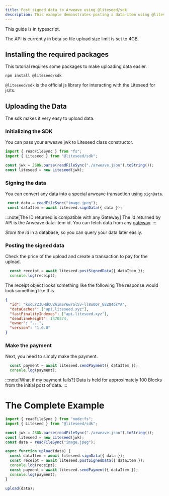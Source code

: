 ```yaml
---
title: Post signed data to Arweave using @liteseed/sdk
description: This example demonstrates posting a data-item using @liteseed/sdk
---
```


This guide is in typescript.


<Aside type="caution" title="4GB File Size Limit!">
    The API is currently in beta so file upload size limit is set to 4GB.
</Aside>

## Installing the required packages

This tutorial requires some packages to make uploading data easier.

```shell
npm install @liteseed/sdk
```
`@liteseed/sdk` is the official js library for interacting with the Liteseed for js/ts.

## Uploading the Data

The sdk makes it very easy to upload data.

### Initializing the SDK

You can pass your arweave jwk to Liteseed class constructor.

```ts
import { readFileSync } from "fs";
import { Liteseed } from "@liteseed/sdk";

const jwk = JSON.parse(readFileSync("./arweave.json").toString());
const liteseed = new Liteseed(jwk);
```

### Signing the data

You can convert any data into a special arweave transaction using `signData`.

```ts
 const data = readFileSync("image.jpeg");
 const dataItem = await liteseed.signData({ data });
```

:::note[The ID returned is compatible with any Gateway]
The id returned by API is the Arweave data-item id. You can fetch data from any [gateway](http://ar.io/).
:::

*Store the id* in a database, so you can query your data later easily.

### Posting the signed data

Check the price of the upload and create a transaction to pay for the upload.

```js
  const receipt = await liteseed.postSignedData({ dataItem });
  console.log(receipt);
```

The receipt object looks something like the following
The response would look something like this
```json
{
  "id": "kscLYZ3UHdCUZAimSr6wrSl5v-ll8uOQr_G8ZQ4osYA",
  "dataCaches": ["api.liteseed.xyz"],
  "fastFinalityIndexes": ["api.liteseed.xyz"],
  "deadlineHeight": 1470374,
  "owner": "...",
  "version": "1.0.0"
}
```


### Make the payment

Next, you need to simply make the payment.

```ts
  const payment = await liteseed.sendPayment({ dataItem });
  console.log(payment);
```

:::note[What if my payment fails?]
Data is held for approximately 100 Blocks from the initial post of data.
:::

# The Complete Example

```ts
import { readFileSync } from "node:fs";
import { Liteseed } from "@liteseed/sdk";

const jwk = JSON.parse(readFileSync("./arweave.json").toString());
const liteseed = new Liteseed(jwk);
const data = readFileSync("image.jpeg");

async function upload(data) {
  const dataItem = await liteseed.signData({ data });
  const receipt = await liteseed.postSignedData({ dataItem });
  console.log(receipt);
  const payment = await liteseed.sendPayment({ dataItem });
  console.log(payment);
}

upload(data);
```

